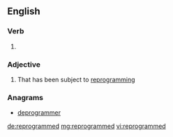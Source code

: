 ==English==

===Verb===
{{head|en|verb form}}

# {{en-past of|reprogram}}

===Adjective===
{{en-adj}}

# That has been subject to [[reprogramming]]

===Anagrams===
* [[deprogrammer#English|deprogrammer]]

[[de:reprogrammed]]
[[mg:reprogrammed]]
[[vi:reprogrammed]]